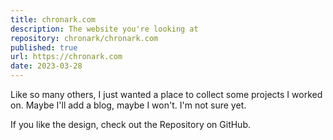 ```yaml
---
title: chronark.com
description: The website you're looking at
repository: chronark/chronark.com
published: true
url: https://chronark.com
date: 2023-03-28
---
```


Like so many others, I just wanted a place to collect some projects I worked on. Maybe I'll add a blog, maybe I won't. I'm not sure yet.

If you like the design, check out the Repository on GitHub.

